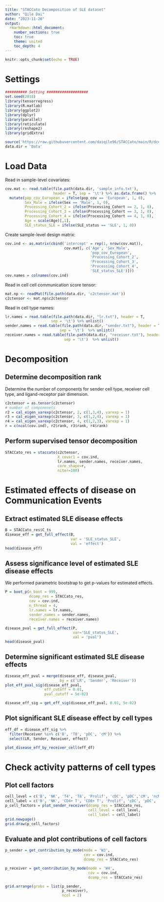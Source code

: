 ```yaml
---
title: "STACCato Decomposition of SLE dataset"
author: "Qile Dai"
date: "2023-11-26"
output: 
  rmarkdown::html_document:
    number_sections: true
    toc: true
    theme: united
    toc_depth: 4
---
```


```r
knitr::opts_chunk$set(echo = TRUE)
```

# Settings

```r
########## Setting ###################
set.seed(2018)
library(tensorregress)
library(R.matlab)
library(ggplot2)
library(dplyr)
library(parallel)
library(reticulate)
library(reshape2)
library(gridExtra)

source('https://raw.githubusercontent.com/daiqile96/STACCato/main/R/dcomp.R')
data.dir = 'Data'
```

# Load Data

Read in sample-level covariates:

```r
cov.mat <- read.table(file.path(data.dir, 'sample_info.txt'), 
                      header = T, sep = '\t') %>% as.data.frame() %>% 
  mutate(pop_cov_European = ifelse(pop_cov == 'European', 1, 0),
         Sex_Male = ifelse(Sex == 'Male', 1, 0),
         Processing_Cohort_2 = ifelse(Processing_Cohort == 2, 1, 0),
         Processing_Cohort_3 = ifelse(Processing_Cohort == 3, 1, 0),
         Processing_Cohort_4 = ifelse(Processing_Cohort == 4, 1, 0),
         Age = scale(Age)[,1],
         SLE_status_SLE = ifelse(SLE_status == 'SLE', 1, 0))
```

Create sample-level design matrix:

```r
cov.ind <- as.matrix(cbind('intercept' = rep(1, nrow(cov.mat)), 
                           cov.mat[, c('Age', 'Sex_Male', 
                                       'pop_cov_European',
                                       'Processing_Cohort_2',
                                       'Processing_Cohort_3',
                                       'Processing_Cohort_4',
                                       'SLE_status_SLE')]))
cov.names = colnames(cov.ind)
```

Read in cell cell communication score tensor:

```r
mat.np <- readMat(file.path(data.dir, 'c2ctensor.mat'))
c2ctensor <- mat.np$c2ctensor
```

Read in cell type names:

```r
lr.names = read.table(file.path(data.dir, "lr.txt"), header = T,
                     sep = '\t') %>% unlist()
sender.names = read.table(file.path(data.dir, "sender.txt"), header = T,
                         sep = '\t')  %>% unlist()
receiver.names = read.table(file.path(data.dir, "receiver.txt"), header = T,
                           sep = '\t')  %>% unlist()
```

# Decomposition 
## Determine decomposition rank

Determine the number of components for sender cell type, receiver cell type, and ligand-receptor pair dimension.

```r
c2ctensor = as.tensor(c2ctensor)
# number of componenets 
r2 = cal_eigen_varexp(c2ctensor, 2, c(1,3,4), varexp = 1)
r3 = cal_eigen_varexp(c2ctensor, 3, c(1,2,4), varexp = 1)
r4 = cal_eigen_varexp(c2ctensor, 4, c(1,2,3), varexp = 1)
r = c(ncol(cov.ind), r2$rank, r3$rank, r4$rank)
```

## Perform supervised tensor decomposition 
```r
STACCato_res = staccato(c2ctensor, 
                        X_covar1 = cov.ind, 
                        lr.names, sender.names, receiver.names,
                        core_shape=r, 
                        niter=100)
```

# Estimated effects of disease on Communication Events

## Extract estimated SLE disease effects

```r
B = STACCato_res$C_ts
disease_eff = get_full_effect(B, 
                              var = 'SLE_status_SLE',
                              val = 'effect')
head(disease_eff)
```

## Assess significance level of estimated SLE disease effects

We performed parametric bootstrap to get p-values for estimated effects.

```r
P = boot_p(n_boot = 999,
           dcomp_res = STACCato_res,
           cov = cov.ind,
           n_thread = 4,
           lr.names = lr.names,
           sender.names = sender.names,
           receiver.names = receiver.names)

disease_pval = get_full_effect(P, 
                               var='SLE_status_SLE',
                               val = 'pval')
head(disease_pval)
```

## Determine significant estimated SLE disease effects

```r
disease_eff_pval = merge(disease_eff, disease_pval,
                         by = c('LR', 'Sender', 'Receiver')) 
plot_eff_pval_sig(disease_eff_pval,
                  eff_cutoff = 0.01,
                  pval_cutoff = 5e-02)
```

```r
disease_eff_sig = get_eff_sig(disease_eff_pval, 0.01, 5e-02)
```


## Plot significant SLE disease effect by cell types

```r
eff_df = disease_eff_sig %>% 
  filter(Receiver %in% c('B', 'T8', 'pDC', 'cM')) %>% 
  select(LR, Sender, Receiver, effect)

plot_disease_eff_by_receiver_cell(eff_df)
```


# Check activity patterns of cell types

## Plot cell factors

```r
cell_level = c('B', 'NK', 'T4', 'T8', 'Prolif', 'cDC', 'pDC','cM', 'ncM')
cell_label = c('B', 'NK', 'CD4+ T', 'CD8+ T', 'Prolif', 'cDC', 'pDC', 'cM', 'ncM')
p_cell_factors = plot_sender_receiver(dcomp_res = STACCato_res,
                                      cell_level = cell_level,
                                      cell_label = cell_label)
grid.newpage()
grid.draw(p_cell_factors)
```

## Evaluate and plot contributions of cell factors

```r
p_sender = get_contribution_by_mode(mode = 'W3',
                                    cov = cov.ind,
                                    dcomp_res = STACCato_res)

p_receiver = get_contribution_by_mode(mode = 'W4',
                                      cov = cov.ind,
                                      dcomp_res = STACCato_res)

grid.arrange(grobs = list(p_sender,
                          p_receiver),
                          ncol = 2)
```



